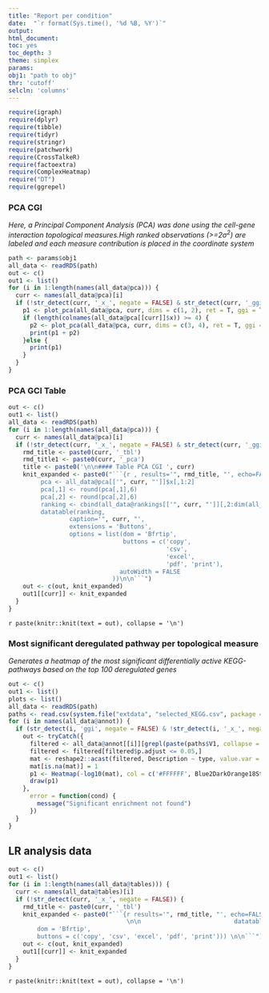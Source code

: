```yaml
---
title: "Report per condition"
date:  "`r format(Sys.time(), '%d %B, %Y')`"
output:
html_document:
toc: yes
toc_depth: 3
theme: simplex
params:
obj1: "path to obj"
thr: 'cutoff'
selcln: 'columns'
---
```


```r
require(igraph)
require(dplyr)
require(tibble)
require(tidyr)
require(stringr)
require(patchwork)
require(CrossTalkeR)
require(factoextra)
require(ComplexHeatmap)
require("DT")
require(ggrepel)

```


### PCA CGI

*Here, a Principal Component Analysis (PCA) was done using the cell-gene interaction topological measures.High ranked observations (>=2$\sigma^{2}$) are labeled and each measure contribution is placed in the coordinate system*



```r
path <- params$obj1
all_data <- readRDS(path)
out <- c()
out1 <- list()
for (i in 1:length(names(all_data@pca))) {
  curr <- names(all_data@pca)[i]
  if (!str_detect(curr, '_x_', negate = FALSE) & str_detect(curr, '_ggi', negate = FALSE)) {
    p1 <- plot_pca(all_data@pca, curr, dims = c(1, 2), ret = T, ggi = TRUE)
    if (length(colnames(all_data@pca[[curr]]$x)) >= 4) {
      p2 <- plot_pca(all_data@pca, curr, dims = c(3, 4), ret = T, ggi = TRUE)
      print(p1 + p2)
    }else {
      print(p1)
    }
  }
}
```


### PCA GCI Table

```r
out <- c()
out1 <- list()
all_data <- readRDS(path)
for (i in 1:length(names(all_data@pca))) {
  curr <- names(all_data@pca)[i]
  if (!str_detect(curr, '_x_', negate = FALSE) & str_detect(curr, '_ggi', negate = FALSE)) {
    rmd_title <- paste0(curr, '_tbl')
    rmd_title1 <- paste0(curr, '_pca')
    title <- paste0('\n\n#### Table PCA CGI ', curr)
    knit_expanded <- paste0("```{r , results='", rmd_title, "', echo=FALSE, warning=FALSE}\n\n
         pca <- all_data@pca[['", curr, "']]$x[,1:2]
         pca[,1] <- round(pca[,1],6)
         pca[,2] <- round(pca[,2],6)
         ranking <- cbind(all_data@rankings[['", curr, "']][,2:dim(all_data@rankings[['", curr, "']])[2]],pca[all_data@rankings[['", curr, "']]$nodes,])
         datatable(ranking,
                 caption='", curr, "',
                 extensions = 'Buttons',
                 options = list(dom = 'Bfrtip',
                                buttons = c('copy',
                                            'csv',
                                            'excel',
                                            'pdf', 'print'),
                               autoWidth = FALSE
                             ))\n\n```")
    out <- c(out, knit_expanded)
    out1[[curr]] <- knit_expanded
  }
}
```

`r paste(knitr::knit(text = out), collapse = '\n')`

### Most significant deregulated pathway per topological measure

*Generates a heatmap of the most significant differentially active KEGG-pathways based on the top 100 deregulated genes*


```r
out <- c()
out1 <- list()
plots <- list()
all_data <- readRDS(path)
paths <- read.csv(system.file("extdata", "selected_KEGG.csv", package = "CrossTalkeR"), header = T)
for (i in names(all_data@annot)) {
  if (str_detect(i, 'ggi', negate = FALSE) & !str_detect(i, '_x_', negate = FALSE)) {
    out <- tryCatch({
      filtered <- all_data@annot[[i]][grepl(paste(paths$V1, collapse = '|'), all_data@annot[[i]]$ID),]
      filtered <- filtered[filtered$p.adjust <= 0.05,]
      mat <- reshape2::acast(filtered, Description ~ type, value.var = "p.adjust")
      mat[is.na(mat)] = 1
      p1 <- Heatmap(-log10(mat), col = c('#FFFFFF', Blue2DarkOrange18Steps[11:18]), column_title = i, name = '-log10(p.adjust)')
      draw(p1)
    },
      error = function(cond) {
        message("Significant enrichment not found")
      })
  }
}
```

## LR analysis data

```r
out <- c()
out1 <- list()
for (i in 1:length(names(all_data@tables))) {
  curr <- names(all_data@tables)[i]
  if (!str_detect(curr, '_x_', negate = FALSE)) {
    rmd_title <- paste0(curr, '_tbl')
    knit_expanded <- paste0("```{r results='", rmd_title, "', echo=FALSE,warning=F}
                                 \n\n                          datatable(all_data@tables[['", curr, "']][,c('source','target','gene_A','gene_B' ,'LRScore')],caption='", curr, "', extensions = 'Buttons', options = list(
        dom = 'Bfrtip',
        buttons = c('copy', 'csv', 'excel', 'pdf', 'print'))) \n\n```")
    out <- c(out, knit_expanded)
    out1[[curr]] <- knit_expanded
  }
}
```

`r paste(knitr::knit(text = out), collapse = '\n')`